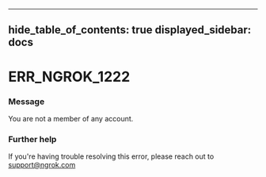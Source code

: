 

---
hide_table_of_contents: true
displayed_sidebar: docs
---


# ERR_NGROK_1222

### Message
You are not a member of any account.

<ErrorDetails />



### Further help
If you're having trouble resolving this error, please reach out to [support@ngrok.com](mailto:support@ngrok.com?subject=Help%20with%20ERR_NGROK_1222)

